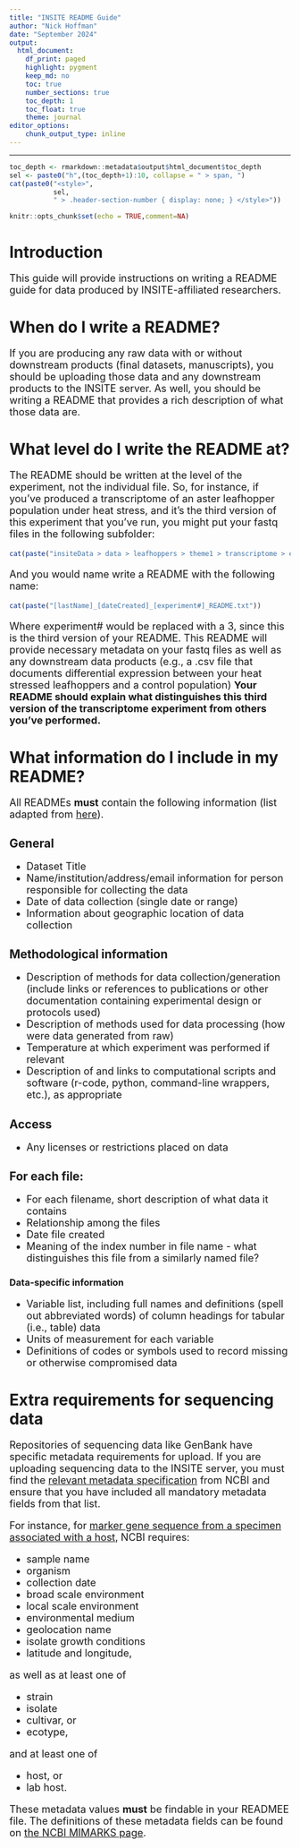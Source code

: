 ```yaml
---
title: "INSITE README Guide"
author: "Nick Hoffman"
date: "September 2024"
output:
  html_document:
    df_print: paged
    highlight: pygment
    keep_md: no
    toc: true
    number_sections: true
    toc_depth: 1
    toc_float: true
    theme: journal
editor_options:
    chunk_output_type: inline
---
```


<style type="text/css">
h2, h3, h4, h5, h6 {
  counter-reset: section;
}
p {
  font-size:18px;
}

ul {
  font-size:18px;
}

li {
  font-size:18px;
}
table {
   padding: 0;border-collapse: collapse;
   layout: fixed;
   width: 90%; }
table tr {
   border-top: 1px solid #cccccc;
   background-color: white;
   margin: 0;
   padding: 0; }
table tr:nth-child(2n) {
   background-color: #f8f8f8; }
table tr th {
   font-weight: bold;
   border: 1px solid #cccccc;
   margin: 0;
   padding: 6px 13px; }
table tr td {
   border: 1px solid #cccccc;
   margin: 0;
   padding: 6px 13px; }
table tr th :first-child, table tr td :first-child {
   margin-top: 0; }
table tr th :last-child, table tr td :last-child {
   margin-bottom: 0; }
.html-widget {
    margin: auto;
}
</style>

---

```r
toc_depth <- rmarkdown::metadata$output$html_document$toc_depth
sel <- paste0("h",(toc_depth+1):10, collapse = " > span, ")
cat(paste0("<style>",
           sel, 
           " > .header-section-number { display: none; } </style>"))
```

```r
knitr::opts_chunk$set(echo = TRUE,comment=NA)
```

# Introduction

This guide will provide instructions on writing a README guide for data produced by INSITE-affiliated researchers.

# When do I write a README?

If you are producing any raw data with or without downstream products (final datasets, manuscripts), you should be uploading those data and any downstream products to the INSITE server. As well, you should be writing a README that provides a rich description of what those data are.

# What level do I write the README at?

The README should be written at the level of the experiment, not the individual file. So, for instance, if you've produced a transcriptome of an aster leafhopper population under heat stress, and it's the third version of this experiment that you've run, you might put your fastq files in the following subfolder:

```r
cat(paste("insiteData > data > leafhoppers > theme1 > transcriptome > exp3 "))

```

And you would name write a README with the following name:


```r
cat(paste("[lastName]_[dateCreated]_[experiment#]_README.txt"))

```

Where experiment# would be replaced with a 3, since this is the third version of your README. This README will provide necessary metadata on your fastq files as well as any downstream data products (e.g., a .csv file that documents differential expression between your heat stressed leafhoppers and a control population) <b>Your README should explain what distinguishes this third version of the transcriptome experiment from others you've performed. </b>

# What information do I include in my README?

All READMEs <b>must</b> contain the following information (list adapted from <a href="https://data.research.cornell.edu/data-management/sharing/readme/" target="_blank">here</a>).

## General
* Dataset Title
* Name/institution/address/email information for person responsible for collecting the data
* Date of data collection (single date or range)
* Information about geographic location of data collection

## Methodological information

* Description of methods for data collection/generation (include links or references to publications or other documentation containing experimental design or protocols used)
* Description of methods used for data processing (how were data generated from raw)
* Temperature at which experiment was performed if relevant
* Description of and links to computational scripts and software (r-code, python, command-line wrappers, etc.), as appropriate


## Access
* Any licenses or restrictions placed on data


## For each file:

* For each filename, short description of what data it contains
* Relationship among the files
* Date file created
* Meaning of the index number in file name - what distinguishes this file from a similarly named file?

### Data-specific information

* Variable list, including full names and definitions (spell out abbreviated words) of column headings for tabular (i.e., table) data
* Units of measurement for each variable
* Definitions of codes or symbols used to record missing or otherwise compromised data

# Extra requirements for sequencing data

Repositories of sequencing data like GenBank have specific metadata requirements for upload. If you are uploading sequencing data to the INSITE server, you must find the <a target="_blank" href="https://ncbi.nlm.nih.gov/biosample/docs/packages/">relevant metadata specification</a> from NCBI and ensure that you have included all mandatory metadata fields from that list.

For instance, for <a href="https://www.ncbi.nlm.nih.gov/biosample/docs/packages/MIMARKS.specimen.host-associated.5.0/" target="_blank">marker gene sequence from a specimen associated with a host</a>, NCBI requires:

* sample name
* organism
* collection date
* broad scale environment
* local scale environment
* environmental medium
* geolocation name
* isolate growth conditions
* latitude and longitude, 

as well as at least one of 

* strain
* isolate
* cultivar, or
* ecotype, 

and at least one of 

* host, or
* lab host.

These metadata values <b>must</b> be findable in your READMEE file. The definitions of these metadata fields can be found on <a href="https://ncbi.nlm.nih.gov/biosample/docs/packages/MIMARKS.specimen.host-associated.6.0/" target="_blank">the NCBI MIMARKS page</a>.
